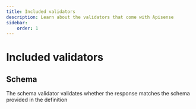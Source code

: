 ---
title: Included validators
description: Learn about the validators that come with Apisense
sidebar:
    order: 1
---

# Included validators

## Schema

The schema validator validates whether the response matches the schema provided in the definition

